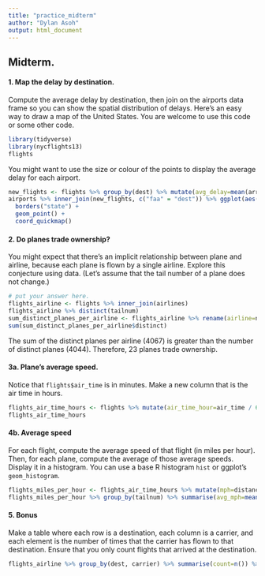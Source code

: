 ```yaml
---
title: "practice_midterm"
author: "Dylan Asoh"
output: html_document
---
```

  
## Midterm.
  
#### 1.  Map the delay by destination.
  
  Compute the average delay by destination, then join on the airports data frame so you can show the spatial distribution of delays. Here’s an easy way to draw a map of the United States.  You are welcome to use this code or some other code. 

```r
library(tidyverse)
library(nycflights13)
flights
```

You might want to use the size or colour of the points to display the average delay for each airport.

```r
new_flights <- flights %>% group_by(dest) %>% mutate(avg_delay=mean(arr_delay, na.rm=TRUE))
airports %>% inner_join(new_flights, c("faa" = "dest")) %>% ggplot(aes(lon, lat, color=avg_delay)) +
  borders("state") +
  geom_point() +
  coord_quickmap()
```


#### 2.   Do planes trade ownership?

You might expect that there’s an implicit relationship between plane and airline, because each plane is flown by a single airline. Explore this conjecture using data. (Let's assume that the tail number of a plane does not change.)

```r
# put your answer here. 
flights_airline <- flights %>% inner_join(airlines)
flights_airline %>% distinct(tailnum)
sum_distinct_planes_per_airline <- flights_airline %>% rename(airline=name) %>% group_by(airline) %>% summarise(distinct=n_distinct(tailnum))  
sum(sum_distinct_planes_per_airline$distinct)
```
The sum of the distinct planes per airline (4067) is greater than the number of distinct planes (4044). Therefore, 23 planes trade ownership.

#### 3a.  Plane's average speed.

Notice that ```flights$air_time``` is in minutes.  Make a new column that is the air time in hours. 

```r
flights_air_time_hours <- flights %>% mutate(air_time_hour=air_time / 60)
flights_air_time_hours
```


#### 4b. Average speed

For each flight, compute the average speed of that flight (in miles per hour).  Then, for each plane, compute the average of those average speeds. Display it in a histogram. You can use a base R histogram ```hist``` or ggplot's ```geom_histogram```. 

```r
flights_miles_per_hour <- flights_air_time_hours %>% mutate(mph=distance/air_time_hour)
flights_miles_per_hour %>% group_by(tailnum) %>% summarise(avg_mph=mean(mph, na.rm=TRUE)) %>% ggplot(aes(x=avg_mph))  + geom_histogram()
```




#### 5. Bonus

Make a table where each row is a destination, each column is a carrier, and each element is the number of times that the carrier has flown to that destination.  Ensure that you only count flights that arrived at the destination. 

```r
flights_airline %>% group_by(dest, carrier) %>% summarise(count=n()) %>% pivot_wider(names_from =carrier, values_from=count)
```
